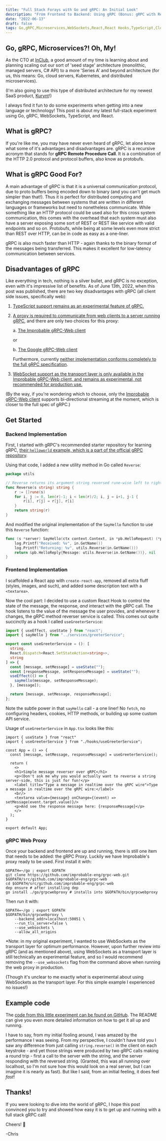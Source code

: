 ```yaml
---
title: "Full Stack Forays with Go and gRPC: An Initial Look"
description: "From Frontend to Backend: Using gRPC (Bonus: gRPC with React Hooks!)"
date: "2022-06-13"
draft: false
tags: Go,gRPC,Microservices,WebSockets,React,React Hooks,TypeScript,Cloud Architecture
---
```


## Go, gRPC, Microservices?! Oh, My!

As the CTO at [InClub](https://inclub-app.com), a good amount of my time is learning about and planning scaling out our sort of 'seed stage' architecture (monolithic, managed servers, C# API) to a more 'Series A' and beyond architecture (for us, this means: Go, cloud servers, Kubernetes, and distributed microservices). 

(I'm also going to use this type of distributed architecture for my newest SaaS product, [Kurynt](https://kurynt.com/)!)

I always find it fun to do some experiments when getting into a new language or technology! This post is about my latest full-stack experiment using Go, gRPC, WebSockets, TypeScript, and React.

## What is gRPC?

If you're like me, you may have never even heard of gRPC, let alone know what some of it's advantages and disadvantages are. gRPC is a recursive acronym that stands for **gRPC Remote Procedure Call**. It is a combination of the HTTP 2.0 protocol and protocol buffers, also know as protobufs.

## What is gRPC Good For?

A main advantage of gRPC is that it is a universal communication protocol, due to proto buffers being encoded down to binary (and you can't get much simpler than that!). Thus it is perfect for distributed computing and exchanging messages between systems that are written in different languages or frameworks but need to nonetheless communicate. While something like an HTTP protocol could be used also for this cross system communication, this comes with the overhead that each system must also have a server exposing some sort of REST or REST like service with valid endpoints and so on. Protobufs, while being at some levels even more strict than REST over HTTP, can be in code as easy as a one-liner.

gRPC is also much faster than HTTP - again thanks to the binary format of the messages being transferred. This makes it excellent for low-latency communication between services.

## Disadvantages of gRPC

Like everything in tech, nothing is a silver bullet, and gRPC is no exception, even with it's impressive list of benefits. As of June 13th, 2022, when this post was published, there are two key disadvantages with gRPC (all client side issues, specifically web):

1. [TypeScript support remains as an experimental feature of gRPC.](https://github.com/grpc/grpc-web/blob/master/doc/roadmap.md)
2. [A proxy is required to communicate from web clients to a server running gRPC](https://grpc.io/blog/state-of-grpc-web/), and there are only two choices for this proxy: 
    
    a. [The Improbable gRPC-Web client](https://github.com/improbable-eng/grpc-web/tree/master/client/grpc-web)
    
    or
    
    b. [The Google gRPC-Web client](https://github.com/grpc/grpc-web/tree/master/javascript/net/grpc/web)
    
    Furthermore, currently [neither implementation conforms completely to the full gRPC specification](https://grpc.io/blog/state-of-grpc-web).
3. [WebSocket support as the transport layer is only available in the Improbable gRPC-Web client, and remains as experimental, not recommended for production use.](https://grpc.io/blog/state-of-grpc-web/)

(By the way, if you're wondering which to choose, only the [Improbable gRPC-Web client](https://github.com/grpc/grpc-web/tree/master/javascript/net/grpc/web) supports bi-directional streaming at the moment, which is closer to the full spec of gRPC.)

## Get Started

### Backend Implementation

First, I started with gRPC's recommended starter repository for learning gRPC, [their `helloworld` example, which is a part of the official gRPC repository](https://github.com/grpc/grpc-go/tree/master/examples/helloworld). 

Using that code, I added a new utility method in Go called `Reverse`:

```go
package utils

// Reverse returns its argument string reversed rune-wise left to right.
func Reverse(s string) string {
	r := []rune(s)
	for i, j := 0, len(r)-1; i < len(r)/2; i, j = i+1, j-1 {
		r[i], r[j] = r[j], r[i]
	}
	return string(r)
}
```

And modified the original implementation of the `SayHello` function to use this `Reverse` function:

```go
func (s *server) SayHello(ctx context.Context, in *pb.HelloRequest) (*pb.HelloReply, error) {
	log.Printf("Received: %v", in.GetName())
	log.Printf("Returning: %v", utils.Reverse(in.GetName()))
	return &pb.HelloReply{Message: utils.Reverse(in.GetName())}, nil
}
```

### Frontend Implementation

I scaffolded a React app with `create-react-app`, removed all extra fluff (styles, images, and such), and added some description text with a `<textarea>`.

Now the cool part: I decided to use a custom React Hook to control the state of the message, the response, _and_ interact with the gRPC call. The hook listens to the value of the message the user provides, and whenever it changes, the gRPC method reverser service is called. This comes out quite succinctly as a hook I called `useGreeterService`:

```ts
import { useEffect, useState } from "react";
import { sayHello } from "../services/greeterService";

export const useGreeterService = (): [
  string,
  React.Dispatch<React.SetStateAction<string>>,
  string
] => {
  const [message, setMessage] = useState("");
  const [responseMessage, setResponseMessage] = useState("");
  useEffect(() => {
    sayHello(message, setResponseMessage);
  }, [message]);

  return [message, setMessage, responseMessage];
};
```

Note the subtle power in that `sayHello` call - a one liner! No `fetch`, no configuring headers, cookies, HTTP methods, or building up some custom API service.

Usage of `useGreeterService` in `App.tsx` looks like this:

```tsx
import { useState } from "react"
import { useGreeterService } from "./hooks/useGreeterService";

const App = () => {
  const [message, setMessage, responseMessage] = useGreeterService();
  
  return (
    <>
    <h1>Simple message reverser over gRPC</h1>
    <p>(Don't ask me why you would actually want to reverse a string server-side, this is just for fun!</p>
    <label title="Type a message in realtime over the gRPC wire">Type a message in realtime over the gRPC wire:</label>
    <br/>
    <textarea value={message} onChange={(event) => setMessage(event.target.value)}/>
    <p>And see the response message here: {responseMessage}</p>
    </>
  );
}

export default App;
```

### gRPC Web Proxy

Once your backend and frontend are up and running, there is still one item that needs to be added: the gRPC Proxy. Luckily we have Improbable's proxy ready to be used. First install it with:

```shell
GOPATH=~/go ; export GOPATH
git clone https://github.com/improbable-eng/grpc-web.git $GOPATH/src/github.com/improbable-eng/grpc-web
cd $GOPATH/src/github.com/improbable-eng/grpc-web
dep ensure # after installing dep
go install ./go/grpcwebproxy # installs into $GOPATH/bin/grpcwebproxy
```

Then run it with:

```shell
GOPATH=~/go ; export GOPATH
$GOPATH/bin/grpcwebproxy \
    --backend_addr=localhost:50051 \
    --run_tls_server=false \
    --use_websockets \
    --allow_all_origins
```

*Note: in my original experiment, I wanted to use WebSockets as the transport layer for optimum performance. However, upon further review into gRPC (and as mentioned above), using WebSockets as a transport layer is still technically an experimental feature, and so I would recommend removing the `--use_websockets` flag from the command above when running the web proxy in production. 

(Though it's unclear to me exactly _what_ is experimental about using WebSockets as the transport layer. For this simple example I experienced no issues!)

## Example code

The [code from this little experiment can be found on GitHub](https://github.com/princefishthrower/grpc-go-react-typescript). The README can give you even more detailed information on how to get it all up and running. 

I have to say, from my initial fooling around, I was amazed by the performance I was seeing. From my perspective, I couldn't have told you I saw any difference from just calling `string.reverse()` in the client on each keystroke - and yet those strings were produced by two gRPC calls making a round trip - first a call to the server with the string, and the server responding with the reversed string. (Granted, this was all running over localhost, so I'm not sure how this would look on a real server, but I can imagine it is nearly as fast). But like I said, from an initial feeling, it does feel _fast_!

## Thanks!

If you were looking to dive into the world of gRPC, I hope this post convinced you to try and showed how easy it is to get up and running with a full stack gRPC call!

Cheers! 🍻

-Chris